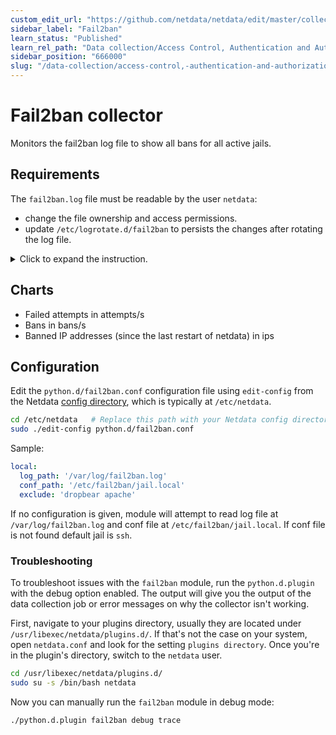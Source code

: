 ```yaml
---
custom_edit_url: "https://github.com/netdata/netdata/edit/master/collectors/python.d.plugin/fail2ban/README.md"
sidebar_label: "Fail2ban"
learn_status: "Published"
learn_rel_path: "Data collection/Access Control, Authentication and Authorization"
sidebar_position: "666000"
slug: "/data-collection/access-control,-authentication-and-authorization/fail2ban"
---
```



# Fail2ban collector

Monitors the fail2ban log file to show all bans for all active jails.

## Requirements

The `fail2ban.log` file must be readable by the user `netdata`:

- change the file ownership and access permissions.
- update `/etc/logrotate.d/fail2ban` to persists the changes after rotating the log file.

<details>
  <summary>Click to expand the instruction.</summary>

To change the file ownership and access permissions, execute the following:

```shell
sudo chown root:netdata /var/log/fail2ban.log
sudo chmod 640 /var/log/fail2ban.log
```

To persist the changes after rotating the log file, add `create 640 root netdata` to the `/etc/logrotate.d/fail2ban`:

```shell
/var/log/fail2ban.log {

    weekly
    rotate 4
    compress

    delaycompress
    missingok
    postrotate
        fail2ban-client flushlogs 1>/dev/null
    endscript

    # If fail2ban runs as non-root it still needs to have write access
    # to logfiles.
    # create 640 fail2ban adm
    create 640 root netdata
}
```

</details>

## Charts

- Failed attempts in attempts/s
- Bans in bans/s
- Banned IP addresses (since the last restart of netdata) in ips

## Configuration

Edit the `python.d/fail2ban.conf` configuration file using `edit-config` from the
Netdata [config directory](/docs/typical-netdata-agent-configurations/configuration), which is typically at `/etc/netdata`.

```bash
cd /etc/netdata   # Replace this path with your Netdata config directory, if different
sudo ./edit-config python.d/fail2ban.conf
```

Sample:

```yaml
local:
  log_path: '/var/log/fail2ban.log'
  conf_path: '/etc/fail2ban/jail.local'
  exclude: 'dropbear apache'
```

If no configuration is given, module will attempt to read log file at `/var/log/fail2ban.log` and conf file
at `/etc/fail2ban/jail.local`. If conf file is not found default jail is `ssh`.




### Troubleshooting

To troubleshoot issues with the `fail2ban` module, run the `python.d.plugin` with the debug option enabled. The 
output will give you the output of the data collection job or error messages on why the collector isn't working.

First, navigate to your plugins directory, usually they are located under `/usr/libexec/netdata/plugins.d/`. If that's 
not the case on your system, open `netdata.conf` and look for the setting `plugins directory`. Once you're in the 
plugin's directory, switch to the `netdata` user.

```bash
cd /usr/libexec/netdata/plugins.d/
sudo su -s /bin/bash netdata
```

Now you can manually run the `fail2ban` module in debug mode:

```bash
./python.d.plugin fail2ban debug trace
```

